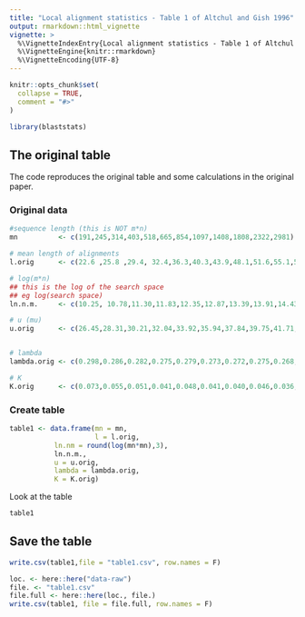 ```yaml
---
title: "Local alignment statistics - Table 1 of Altchul and Gish 1996"
output: rmarkdown::html_vignette
vignette: >
  %\VignetteIndexEntry{Local alignment statistics - Table 1 of Altchul and Gish 1996}
  %\VignetteEngine{knitr::rmarkdown}
  %\VignetteEncoding{UTF-8}
---
```




```r
knitr::opts_chunk$set(
  collapse = TRUE,
  comment = "#>"
)
```

```r
library(blaststats)
```





## The original table

The code reproduces the original table and some calculations in the original paper.

### Original data

```r
#sequence length (this is NOT m*n)
mn          <- c(191,245,314,403,518,665,854,1097,1408,1808,2322,2981)

# mean length of alignments
l.orig      <- c(22.6 ,25.8 ,29.4, 32.4,36.3,40.3,43.9,48.1,51.6,55.1,59.1,63.5)

# log(m*n)
## this is the log of the search space
## eg log(search space)
ln.n.m.     <- c(10.25, 10.78,11.30,11.83,12.35,12.87,13.39,13.91,14.43,14.94,15.45,15.96)

# u (mu)
u.orig      <- c(26.45,28.31,30.21,32.04,33.92,35.94,37.84,39.75,41.71,43.54,45.53,47.32)


# lambda
lambda.orig <- c(0.298,0.286,0.282,0.275,0.279,0.273,0.272,0.275,0.268,0.271,0.267,0.270)

# K
K.orig      <- c(0.073,0.055,0.051,0.041,0.048,0.041,0.040,0.046,0.036,0.041,0.035,0.040)

```


### Create table

```r
table1 <- data.frame(mn = mn,
                     l = l.orig,
           ln.nm = round(log(mn*mn),3),
           ln.n.m.,
           u = u.orig,
           lambda = lambda.orig,
           K = K.orig)
```

Look at the table

```r
table1
```


## Save the table

```r
write.csv(table1,file = "table1.csv", row.names = F)
```


```r
loc. <- here::here("data-raw")
file. <- "table1.csv"
file.full <- here::here(loc., file.)
write.csv(table1, file = file.full, row.names = F)
```

